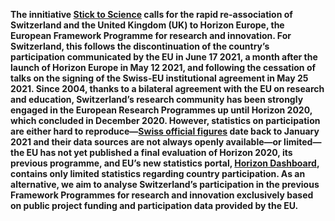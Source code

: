 __The innitiative [Stick to Science](https://stick-to-science.eu) calls for the rapid re-association of Switzerland and the United Kingdom (UK) to Horizon Europe, the European Framework Programme for research and innovation.  For Switzerland, this follows the discontinuation of the country's participation communicated by the EU in June 17 2021, a month after the launch of Horizon Europe in May 12 2021, and following the cessation of talks on the signing of the Swiss-EU institutional agreement in May 25 2021. Since 2004, thanks to a bilateral agreement with the EU on research and education, Switzerland's research community has been strongly engaged in the European Research Programmes up until Horizon 2020, which concluded in December 2020. However, statistics on participation are either hard to reproduce---[Swiss official figures](https://www.sbfi.admin.ch/sbfi/en/home/research-and-innovation/international-cooperation-r-and-i/eu-framework-programmes-for-research/f-f-swiss-participation.html) date back to January 2021 and their data sources are not always openly available---or limited---the EU has not yet published a final evaluation of Horizon 2020, its previous programme, and EU's new statistics portal, [Horizon Dashboard](https://webgate.ec.europa.eu/dashboard), contains only limited statistics regarding country participation. As an alternative, we aim to analyse Switzerland's participation in the previous Framework Programmes for research and innovation exclusively based on public project funding and participation data provided by the EU.__
